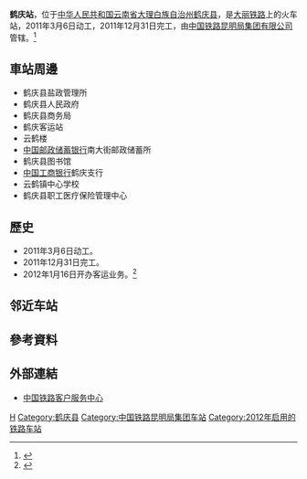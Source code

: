 {{Expand|time=2016-08-27T02:39:38+00:00}}
{{Infobox China railway station
|车站名称 =鹤庆站
|图片 = 
|图片介绍 = 
|其他名称 = 
|车站拼音 = Heqing
|英文名称 =Heqing Railway Station
|车站代码 = 48411<ref>{{cite book|title=中华人民共和国铁路车站代码（GB/T 10302-2010）|publisher=中国标准出版社|year=2010|isbn=155066140495|ignore-isbn-error=true|pages=14}}</ref>
|电报码 = HQM
|拼音码 = HQI
|车站位置 = [[云南省|云南省]][[大理白族自治州|大理白族自治州]][[鹤庆县|鹤庆县]]
|坐标 = {{coord|26.5556454|N|100.2167454|E|display=inline,title}}
|归属 = [[昆明局集团|昆明局集团]][[广通车务段|广通车务段]]
|线路 = [[大丽铁路|大丽铁路]]
|车站等级 =
|使用状态 = 使用中
|月台数目 = 
|股道数目 = 
}}
'''鹤庆站'''，位于[[中华人民共和国|中华人民共和国]][[云南省|云南省]][[大理白族自治州|大理白族自治州]][[鹤庆县|鹤庆县]]，是[[大丽铁路|大丽铁路]]上的火车站，2011年3月6日动工，2011年12月31日完工，由[[中国铁路昆明局集团有限公司|中国铁路昆明局集团有限公司]]管辖。<ref>{{Cite web |url=http://search.huochepiao.com/huochezhan/jieshao/3707.htm |title=鹤庆火车站介绍 |accessdate=2016-08-27 |archive-date=2016-08-02 |archive-url=https://web.archive.org/web/20160802035843/http://search.huochepiao.com/huochezhan/jieshao/3707.htm |dead-url=no }}</ref>
==車站周邊==
* 鹤庆县盐政管理所
* 鹤庆县人民政府
* 鹤庆县商务局
* 鹤庆客运站
* 云鹤楼
* [[中国邮政储蓄银行|中国邮政储蓄银行]]南大街邮政储蓄所
* 鹤庆县图书馆
* [[中国工商银行|中国工商银行]]鹤庆支行
* 云鹤镇中心学校
* 鹤庆县职工医疗保险管理中心

==歷史==
* 2011年3月6日动工。
* 2011年12月31日完工。
* 2012年1月16日开办客运业务。<ref>{{Cite web |url=http://www.dalidaily.com/toutiao/20120117/105721.html |title=大丽铁路鹤庆站客运正式开通 |access-date=2016-08-27 |archive-url=https://web.archive.org/web/20170305032301/http://www.dalidaily.com/toutiao/20120117/105721.html |archive-date=2017-03-05 |dead-url=yes }}</ref>

== 邻近车站 ==
{{Start rail box|[[File:China_Railways.svg|16px]] [[中国铁路|中国铁路]]}}
{{s-inop|[[金墩站|金墩站]]|{{站|大理}}/{{站|大理东}}方向}}
{{s-line|[[大丽铁路|大丽铁路]]<br />← 10km 鹤庆站 18km →}}
{{s-inop|[[仁和站|仁和站]]|{{站|丽江东}}方向}}
{{end box}}

==參考資料==
{{reflist}}
==外部連結==
* [http://www.12306.cn/mormhweb/ 中国铁路客户服务中心]{{Wayback|url=http://www.12306.cn/mormhweb/ |date=20180205163941 }}

{{China-rail-stub}}
{{大丽铁路}}
[[Category:大理州铁路车站|H]]
[[Category:鹤庆县|Category:鹤庆县]]
[[Category:中国铁路昆明局集团车站|Category:中国铁路昆明局集团车站]]
[[Category:2012年启用的铁路车站|Category:2012年启用的铁路车站]]